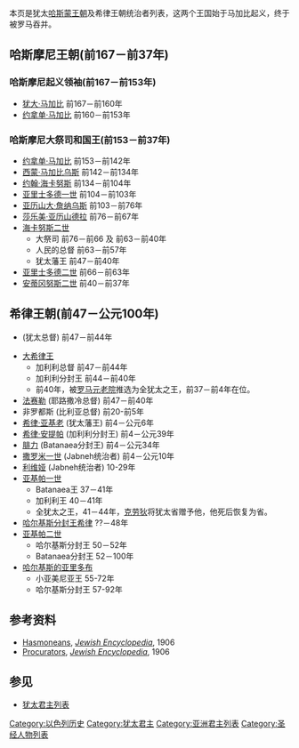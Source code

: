 本页是犹太[[哈斯蒙尼王朝|哈斯蒙王朝]]及希律王朝统治者列表，这两个王国始于马加比起义，终于被罗马吞并。

==哈斯摩尼王朝(前167－前37年)==

===哈斯摩尼起义领袖(前167－前153年)===
*[[猶大·馬加比|犹大·马加比]] 前167－前160年
*[[约拿单·马加比|约拿单·马加比]] 前160－前153年

===哈斯摩尼大祭司和国王(前153－前37年)===
*[[约拿单·亚腓斯|约拿单·马加比]] 前153－前142年
*[[西蒙·马加比乌斯|西蒙·马加比乌斯]] 前142－前134年
*[[约翰·海卡努斯|约翰·海卡努斯]] 前134－前104年
*[[亚里士多德一世|亚里士多德一世]] 前104－前103年
*[[亚历山大·詹纳乌斯|亚历山大·詹纳乌斯]] 前103－前76年
*[[莎乐美·亚历山德拉|莎乐美·亚历山德拉]] 前76－前67年
*[[海卡努斯二世|海卡努斯二世]]
**大祭司 前76－前66 及 前63－前40年
**人民的总督 前63－前57年
**犹太藩王 前47－前40年
*[[亚里士多德二世|亚里士多德二世]] 前66－前63年
*[[安蒂冈努斯二世|安蒂冈努斯二世]] 前40－前37年

==希律王朝(前47－公元100年)==
*{{link-de|以土买的安提帕|Antipatros (Idumäer)}} (犹太总督) 前47－前44年
*[[大希律王|大希律王]] 
**加利利总督 前47－前44年
**加利利分封王 前44－前40年
**前40年，被[[罗马元老院|罗马元老院]]推选为全犹太之王，前37－前4年在位。
*[[法赛勒|法赛勒]] (耶路撒冷总督) 前47－前40年
*非罗都斯 (比利亚总督) 前20-前5年
*[[希律·亚基老|希律·亚基老]] (犹太藩王) 前4－公元6年
*[[希律·安提帕斯|希律·安提帕]] (加利利分封王) 前4－公元39年
*[[腓力|腓力]] (Batanaea分封王) 前4－公元34年
*[[撒罗米一世|撒罗米一世]] (Jabneh统治者) 前4－公元10年
*[[利维亚|利维娅]] (Jabneh统治者) 10-29年
*[[亚基帕一世|亚基帕一世]]
**Batanaea王 37－41年
**加利利王 40－41年
**全犹太之王，41－44年，[[克劳狄一世|克劳狄]]将犹太省赠予他，他死后恢复为省。
*[[哈尔基斯分封王希律|哈尔基斯分封王希律]] ??－48年
*[[希律亚基帕二世|亚基帕二世]] 
**哈尔基斯分封王 50－52年
**Batanaea分封王 52－100年
*[[哈尔基斯的亚里多布|哈尔基斯的亚里多布]]
**小亚美尼亚王 55-72年
**哈尔基斯分封王 57-92年

==参考资料==
* [http://www.jewishencyclopedia.com/view.jsp?letter=H&artid=351 Hasmoneans]{{Wayback|url=http://www.jewishencyclopedia.com/view.jsp?letter=H&artid=351 |date=20111020151750 }}, ''[[Jewish_Encyclopedia|Jewish Encyclopedia]]'', 1906
* [http://www.jewishencyclopedia.com/view.jsp?artid=541&letter=P Procurators]{{Wayback|url=http://www.jewishencyclopedia.com/view.jsp?artid=541&letter=P |date=20111017151125 }}, ''[[Jewish_Encyclopedia|Jewish Encyclopedia]]'', 1906

==参见==
*[[犹太君主列表|犹太君主列表]]

[[Category:以色列历史|Category:以色列历史]]
[[Category:犹太君主|Category:犹太君主]]
[[Category:亚洲君主列表|Category:亚洲君主列表]]
[[Category:圣经人物列表|Category:圣经人物列表]]